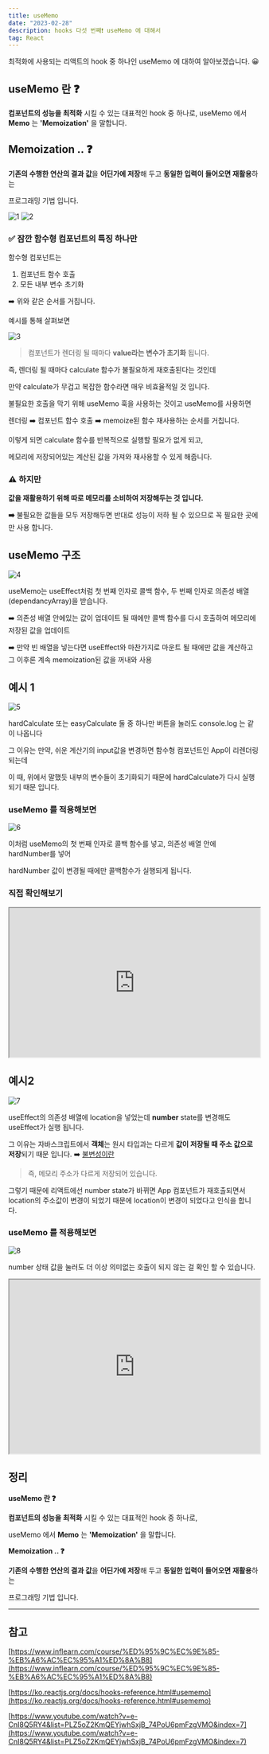 ```yaml
---
title: useMemo
date: "2023-02-28"
description: hooks 다섯 번째❗️ useMemo 에 대해서
tag: React
---
```


최적화에 사용되는 리액트의 hook 중 하나인 useMemo 에 대하여 알아보겠습니다. 😀

## **useMemo 란 ❓**

**컴포넌트의 성능을 최적화** 시킬 수 있는 대표적인 hook 중 하나로, useMemo 에서 **Memo** 는 **'Memoization'** 을 말합니다.

## **Memoization .. ❓**

**기존의 수행한 연산의 결과 값**을 **어딘가에 저장**해 두고 **동일한 입력이 들어오면 재활용**하는

프로그래밍 기법 입니다.

![1](https://user-images.githubusercontent.com/87301268/224193098-617e032e-9ef4-45eb-aa4d-387ae6da3a43.jpeg)
![2](https://user-images.githubusercontent.com/87301268/224193121-c5b4494d-8331-40a4-8670-6bce2b016857.jpeg)

### **✅ 잠깐 함수형 컴포넌트의 특징 하나만** 

함수형 컴포넌트는

1.  컴포넌트 함수 호출
2.  모든 내부 변수 초기화

➡️ 위와 같은 순서를 거칩니다.

예시를 통해 살펴보면

![3](https://user-images.githubusercontent.com/87301268/224193135-cceb1d57-052c-4ddf-a8df-7dae561188c3.png)

> 컴포넌트가 렌더링 될 때마다 **value라는 변수가 초기화** 됩니다.

즉, 렌더링 될 때마다 calculate 함수가 불필요하게 재호출된다는 것인데

만약 calculate가 무겁고 복잡한 함수라면 매우 비효율적일 것 입니다.

불필요한 호출을 막기 위해 useMemo 훅을 사용하는 것이고 useMemo를 사용하면

렌더링 ➡️ 컴포넌트 함수 호출 ➡️ memoize된 함수 재사용하는 순서를 거칩니다.

이렇게 되면 calculate 함수를 반복적으로 실행할 필요가 없게 되고,

메모리에 저장되어있는 계산된 값을 가져와 재사용할 수 있게 해줍니다.

### **⚠️ 하지만**

**값을 재활용하기 위해 따로 메모리를 소비하여 저장해두는 것 입니다.**

**➡️** 불필요한 값들을 모두 저장해두면 반대로 성능이 저하 될 수 있으므로 꼭 필요한 곳에만 사용 합니다.

## **useMemo 구조**

![4](https://user-images.githubusercontent.com/87301268/224193159-f073fcf2-e2b7-4097-99a5-42a7b6106932.png)

useMemo는 useEffect처럼 첫 번째 인자로 콜백 함수, 두 번째 인자로 의존성 배열(dependancyArray)을 받습니다.

➡️ 의존성 배열 안에있는 값이 업데이트 될 때에만 콜백 함수를 다시 호출하여 메모리에 저장된 값을 업데이트

➡️ 만약 빈 배열을 넣는다면 useEffect와 마찬가지로 마운트 될 때에만 값을 계산하고 그 이후론 계속 memoization된 값을 꺼내와 사용

## **예시 1**

![5](https://user-images.githubusercontent.com/87301268/224193175-ee6b2ebb-0184-42da-bda6-a8981a4b07dd.png)

hardCalculate 또는 easyCalculate 둘 중 하나만 버튼을 눌러도 console.log 는 같이 나옵니다

그 이유는 만약, 쉬운 계산기의 input값을 변경하면 함수형 컴포넌트인 App이 리렌더링되는데

이 때, 위에서 말했듯 내부의 변수들이 초기화되기 때문에 hardCalculate가 다시 실행되기 때문 입니다.

### **useMemo 를 적용해보면**

![6](https://user-images.githubusercontent.com/87301268/224193195-334bc842-0301-4c0f-ad9f-90706060eaa8.png)

이처럼 useMemo의 첫 번째 인자로 콜백 함수를 넣고, 의존성 배열 안에 hardNumber를 넣어

hardNumber 값이 변경될 때에만 콜백함수가 실행되게 됩니다.

### **직접 확인해보기**

<iframe
    width="100%"
    height="300px"
    src="https://codesandbox.io/embed/usememo-1-q17g2r?fontsize=14&amp;hidenavigation=1&amp;theme=dark"
></iframe>

## **예시2**

![7](https://user-images.githubusercontent.com/87301268/224193213-80dbcad3-8286-4151-ba87-29752c23b1cd.png)

useEffect의 의존성 배열에 location을 넣었는데 **number** state를 변경해도 useEffect가 실행 됩니다.

그 이유는 자바스크립트에서 **객체**는 원시 타입과는 다르게 **값이 저장될 때 주소 값으로 저장**되기 때문 입니다. ➡️ [불변성이란](https://choi-hyunho.com/react/react-immutability/)

> 즉, 메모리 주소가 다르게 저장되어 있습니다.

그렇기 때문에 리액트에선 number state가 바뀌면 App 컴포넌트가 재호출되면서 location의 주소값이 변경이 되었기 때문에 location이 변경이 되었다고 인식을 합니다.

### **useMemo 를 적용해보면**

![8](https://user-images.githubusercontent.com/87301268/224193235-74c3633f-0aaa-4cd9-830c-532ea0dae5dd.png)

number 상태 값을 눌러도 더 이상 의미없는 호출이 되지 않는 걸 확인 할 수 있습니다.

<iframe
    width="100%"
    height="350px"
    src="https://codesandbox.io/embed/usememo-2-o90hyz?fontsize=14&amp;hidenavigation=1&amp;theme=dark"
></iframe>

## **정리**

**useMemo 란 ❓**

**컴포넌트의 성능을 최적화** 시킬 수 있는 대표적인 hook 중 하나로,

useMemo 에서 **Memo** 는 **'Memoization'** 을 말합니다.

**Memoization .. ❓**

**기존의 수행한 연산의 결과 값**을 **어딘가에 저장**해 두고 **동일한 입력이 들어오면 재활용**하는

프로그래밍 기법 입니다.

---

## **참고**

[https://www.inflearn.com/course/%ED%95%9C%EC%9E%85-%EB%A6%AC%EC%95%A1%ED%8A%B8](https://www.inflearn.com/course/%ED%95%9C%EC%9E%85-%EB%A6%AC%EC%95%A1%ED%8A%B8)

[https://ko.reactjs.org/docs/hooks-reference.html#usememo](https://ko.reactjs.org/docs/hooks-reference.html#usememo)

[https://www.youtube.com/watch?v=e-CnI8Q5RY4&list=PLZ5oZ2KmQEYjwhSxjB_74PoU6pmFzgVMO&index=7](https://www.youtube.com/watch?v=e-CnI8Q5RY4&list=PLZ5oZ2KmQEYjwhSxjB_74PoU6pmFzgVMO&index=7)
